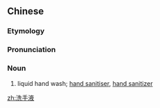 ==Chinese==
{{zh-forms|type=21}}

===Etymology===
{{zh-compound|洗手|液|to wash hands|liquid}}

===Pronunciation===
{{zh-pron
|m=xǐshǒu液
|cat=n
}}

===Noun===
{{zh-noun}}

# liquid hand wash; [[hand sanitiser]], [[hand sanitizer]]

[[zh:洗手液]]